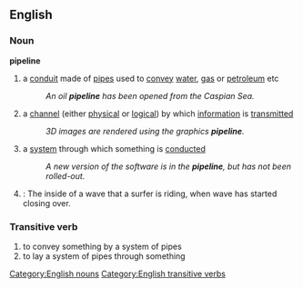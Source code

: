 ==English==

===Noun===
[[Category:English nouns]]
{{wikipedia}}
'''pipeline'''
# a [[conduit]] made of [[pipe]]s used to [[convey]] [[water]], [[gas]] or [[petroleum]] etc
#:''An oil '''pipeline''' has been opened from the Caspian Sea.''
# a [[channel]] (either [[physical]] or [[logical]]) by which [[information]] is [[transmitted]]
#:''3D images are rendered using the graphics '''pipeline'''.''
# a [[system]] through which something is [[conducted]]
#:''A new version of the software is in the '''pipeline''', but has not been rolled-out.''
# {{cattag|surfing}}: The inside of a wave that a surfer is riding, when wave has started closing over.

===Transitive verb===
[[Category:English transitive verbs]]
{{en-infl-reg-other-e|pipelin|e}}
# to convey something by a system of pipes
# to lay a system of pipes through something